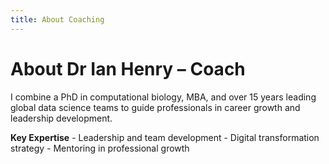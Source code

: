 ```yaml
---
title: About Coaching
---
```


# About Dr Ian Henry – Coach

I combine a PhD in computational biology, MBA, and over 15 years leading global data science teams to guide professionals in career growth and leadership development.

**Key Expertise**
- Leadership and team development
- Digital transformation strategy
- Mentoring in professional growth


